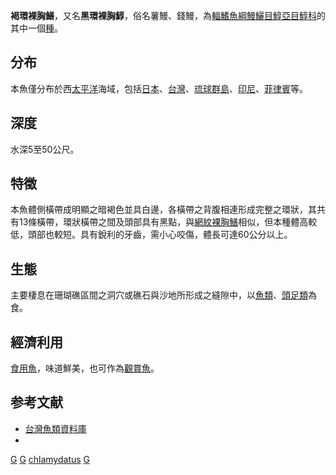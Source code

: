 {{Speciesbox 
| status = NE
| status_system = IUCN3.1
| taxon = Gymnothorax chlamydatus
| authority =  [[Snyder|Snyder]], 1908
| synonyms = 
}}
'''褐環裸胸鱔'''，又名'''黑環裸胸鯙'''，俗名薯鰻、錢鰻，為[[輻鰭魚綱|輻鰭魚綱]][[鰻鱺目|鰻鱺目]][[鯙亞目|鯙亞目]][[鯙科|鯙科]]的其中一個[[種|種]]。

==分布==
本魚僅分布於西[[太平洋|太平洋]]海域，包括[[日本|日本]]、[[台灣|台灣]]、[[琉球群島|琉球群島]]、[[印尼|印尼]]、[[菲律賓|菲律賓]]等。

==深度==
水深5至50公尺。

==特徵==
本魚體側橫帶成明顯之暗褐色並具白邊，各橫帶之背腹相連形成完整之環狀，其共有13條橫帶，環狀橫帶之間及頭部具有黑點，與[[網紋裸胸鱔|網紋裸胸鱔]]相似，但本種體高較低，頭部也較短。具有銳利的牙齒，需小心咬傷，體長可達60公分以上。

==生態==
主要棲息在珊瑚礁區間之洞穴或礁石與沙地所形成之縫隙中，以[[魚類|魚類]]、[[頭足類|頭足類]]為食。

==經濟利用==
[[食用魚|食用魚]]，味道鮮美，也可作為[[觀賞魚|觀賞魚]]。

==参考文献==
*[http://fishdb.sinica.edu.tw/ 台灣魚類資料庫]{{Wayback|url=http://fishdb.sinica.edu.tw/ |date=20160304193340 }}
* {{TaiBNET| zh=黑環裸胸鯙 | id=380752 | binomial=Gymnothorax chlamydatus | authority=Snyder, 1908 | var= | accessdate=2013-01-24}}
{{Taxonbar|from=Q3703126}}

[[Category:食用鱼|G]]
[[Category:觀賞魚|G]]
[[Category:裸胸鱔屬|chlamydatus]]
[[Category:1908年描述的魚類|G]]